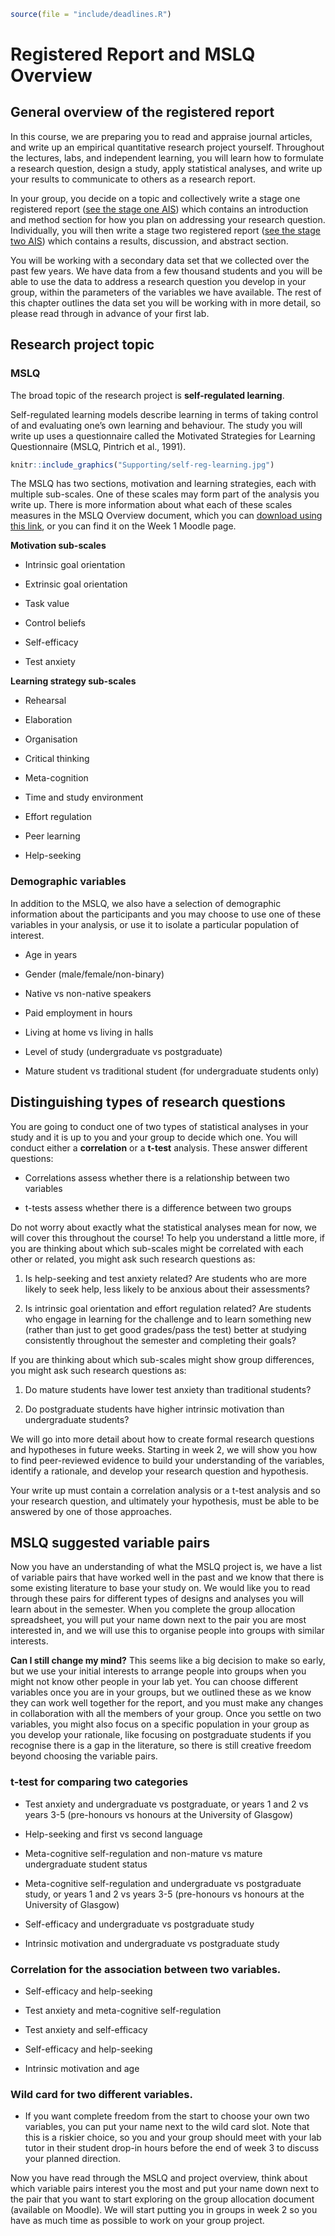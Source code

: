 ```r
source(file = "include/deadlines.R")
```

# Registered Report and MSLQ Overview {#MSLQ-overview}

## General overview of the registered report

In this course, we are preparing you to read and appraise journal articles, and write up an empirical quantitative research project yourself. Throughout the lectures, labs, and independent learning, you will learn how to formulate a research question, design a study, apply statistical analyses, and write up your results to communicate to others as a research report.

In your group, you decide on a topic and collectively write a stage one registered report ([see the stage one AIS](#stage1-AIS)) which contains an introduction and method section for how you plan on addressing your research question. Individually, you will then write a stage two registered report ([see the stage two AIS](#stage2-AIS)) which contains a results, discussion, and abstract section.

You will be working with a secondary data set that we collected over the past few years. We have data from a few thousand students and you will be able to use the data to address a research question you develop in your group, within the parameters of the variables we have available. The rest of this chapter outlines the data set you will be working with in more detail, so please read through in advance of your first lab. 

## Research project topic

### MSLQ

The broad topic of the research project is **self-regulated learning**. 

Self-regulated learning models describe learning in terms of taking control of and evaluating one's own learning and behaviour. The study you will write up uses a questionnaire called the Motivated Strategies for Learning Questionnaire (MSLQ, Pintrich et al., 1991).

```r
knitr::include_graphics("Supporting/self-reg-learning.jpg")
```

The MSLQ has two sections, motivation and learning strategies, each with multiple sub-scales. One of these scales may form part of the analysis you write up. There is more information about what each of these scales measures in the MSLQ Overview document, which you can [download using this link](Supporting/MSLQ Overview.docx), or you can find it on the Week 1 Moodle page.

**Motivation sub-scales**

- Intrinsic goal orientation

- Extrinsic goal orientation

- Task value

- Control beliefs

- Self-efficacy

- Test anxiety

**Learning strategy sub-scales**

- Rehearsal

- Elaboration

- Organisation

- Critical thinking

- Meta-cognition

- Time and study environment

- Effort regulation

- Peer learning

- Help-seeking

### Demographic variables

In addition to the MSLQ, we also have a selection of demographic information about the participants and you may choose to use one of these variables in your analysis, or use it to isolate a particular population of interest.

- Age in years

- Gender (male/female/non-binary)

- Native vs non-native speakers

- Paid employment in hours

- Living at home vs living in halls

- Level of study (undergraduate vs postgraduate)

- Mature student vs traditional student (for undergraduate students only)

## Distinguishing types of research questions

You are going to conduct one of two types of statistical analyses in your study and it is up to you and your group to decide which one. You will conduct either a **correlation** or a **t-test** analysis. These answer different questions:

- Correlations assess whether there is a relationship between two variables

- t-tests assess whether there is a difference between two groups

Do not worry about exactly what the statistical analyses mean for now, we will cover this throughout the course! To help you understand a little more, if you are thinking about which sub-scales might be correlated with each other or related, you might ask such research questions as: 

1. Is help-seeking and test anxiety related? Are students who are more likely to seek help, less likely to be anxious about their assessments?

2. Is intrinsic goal orientation and effort regulation related? Are students who engage in learning for the challenge and to learn something new (rather than just to get good grades/pass the test) better at studying consistently throughout the semester and completing their goals?

If you are thinking about which sub-scales might show group differences, you might ask such research questions as:

1. Do mature students have lower test anxiety than traditional students?

2. Do postgraduate students have higher intrinsic motivation than undergraduate students?

We will go into more detail about how to create formal research questions and hypotheses in future weeks. Starting in week 2, we will show you how to find peer-reviewed evidence to build your understanding of the variables, identify a rationale, and develop your research question and hypothesis.

::: {.warning data-latex=""}
Your write up must contain a correlation analysis or a t-test analysis and so your research question, and ultimately your hypothesis, must be able to be answered by one of those approaches. 
:::

## MSLQ suggested variable pairs

Now you have an understanding of what the MSLQ project is, we have a list of variable pairs that have worked well in the past and we know that there is some existing literature to base your study on. We would like you to read through these pairs for different types of designs and analyses you will learn about in the semester. When you complete the group allocation spreadsheet, you will put your name down next to the pair you are most interested in, and we will use this to organise people into groups with similar interests. 

::: {.info data-latex=""}
**Can I still change my mind?** This seems like a big decision to make so early, but we use your initial interests to arrange people into groups when you might not know other people in your lab yet. You can choose different variables once you are in your groups, but we outlined these as we know they can work well together for the report, and you must make any changes in collaboration with all the members of your group. Once you settle on two variables, you might also focus on a specific population in your group as you develop your rationale, like focusing on postgraduate students if you recognise there is a gap in the literature, so there is still creative freedom beyond choosing the variable pairs. 
:::

### **t-test** for comparing two categories

- Test anxiety and undergraduate vs postgraduate, or years 1 and 2 vs years 3-5 (pre-honours vs honours at the University of Glasgow)

- Help-seeking and first vs second language 

- Meta-cognitive self-regulation and non-mature vs mature undergraduate student status

- Meta-cognitive self-regulation and undergraduate vs postgraduate study, or years 1 and 2 vs years 3-5 (pre-honours vs honours at the University of Glasgow)

- Self-efficacy and undergraduate vs postgraduate study

- Intrinsic motivation and undergraduate vs postgraduate study

### **Correlation** for the association between two variables. 

- Self-efficacy and help-seeking

- Test anxiety and meta-cognitive self-regulation

- Test anxiety and self-efficacy 

- Self-efficacy and help-seeking

- Intrinsic motivation and age

### **Wild card** for two different variables. 

- If you want complete freedom from the start to choose your own two variables, you can put your name next to the wild card slot. Note that this is a riskier choice, so you and your group should meet with your lab tutor in their student drop-in hours before the end of week 3 to discuss your planned direction.

::: {.try data-latex=""}
Now you have read through the MSLQ and project overview, think about which variable pairs interest you the most and put your name down next to the pair that you want to start exploring on the group allocation document (available on Moodle). We will start putting you in groups in week 2 so you have as much time as possible to work on your group project. 
:::
